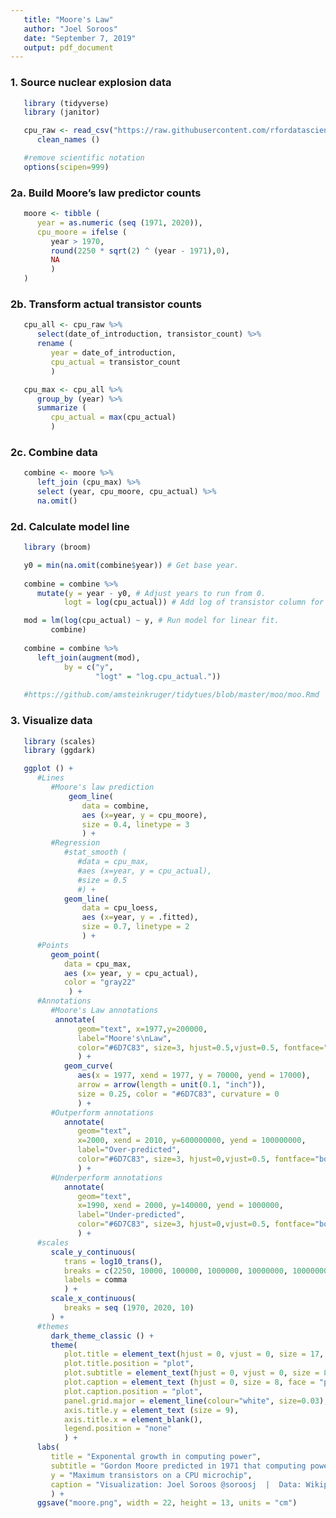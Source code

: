 ```yaml
---
   title: "Moore's Law"
   author: "Joel Soroos"
   date: "September 7, 2019"
   output: pdf_document
---
```



### 1. Source nuclear explosion data
```r

   library (tidyverse)
   library (janitor) 

   cpu_raw <- read_csv("https://raw.githubusercontent.com/rfordatascience/tidytuesday/master/data/2019/2019-09-03/cpu.csv") %>%
      clean_names ()

   #remove scientific notation 
   options(scipen=999)
```
   

### 2a.  Build Moore's law predictor counts
```r

   moore <- tibble (
      year = as.numeric (seq (1971, 2020)),
      cpu_moore = ifelse (
         year > 1970, 
         round(2250 * sqrt(2) ^ (year - 1971),0),
         NA
         )
   )
```


### 2b.  Transform actual transistor counts
```r

   cpu_all <- cpu_raw %>%
      select(date_of_introduction, transistor_count) %>%
      rename (
         year = date_of_introduction,
         cpu_actual = transistor_count
         )

   cpu_max <- cpu_all %>%
      group_by (year) %>%
      summarize (
         cpu_actual = max(cpu_actual)
         )
```


### 2c.  Combine data
```r
   
   combine <- moore %>%
      left_join (cpu_max) %>%
      select (year, cpu_moore, cpu_actual) %>%
      na.omit()

```

### 2d.  Calculate model line
```r

   library (broom)

   y0 = min(na.omit(combine$year)) # Get base year.
   
   combine = combine %>% 
      mutate(y = year - y0, # Adjust years to run from 0.
            logt = log(cpu_actual)) # Add log of transistor column for a quick join.

   mod = lm(log(cpu_actual) ~ y, # Run model for linear fit.
         combine)
   
   combine = combine %>% 
      left_join(augment(mod),
            by = c("y", 
                   "logt" = "log.cpu_actual.")) 
   
   #https://github.com/amsteinkruger/tidytues/blob/master/moo/moo.Rmd
```


### 3. Visualize data
```r

   library (scales)
   library (ggdark)

   ggplot () +
      #Lines
         #Moore's law prediction
             geom_line(
                data = combine,
                aes (x=year, y = cpu_moore),
                size = 0.4, linetype = 3
                ) + 
         #Regression
            #stat_smooth (
               #data = cpu_max,
               #aes (x=year, y = cpu_actual),
               #size = 0.5
               #) +
            geom_line(
                data = cpu_loess,
                aes (x=year, y = .fitted),
                size = 0.7, linetype = 2
                ) + 
      #Points
         geom_point(
            data = cpu_max,
            aes (x= year, y = cpu_actual),
            color = "gray22"
             ) +
      #Annotations
         #Moore's Law annotations
          annotate(
               geom="text", x=1977,y=200000,
               label="Moore's\nLaw", 
               color="#6D7C83", size=3, hjust=0.5,vjust=0.5, fontface="bold"
               ) +
            geom_curve(
               aes(x = 1977, xend = 1977, y = 70000, yend = 17000),
               arrow = arrow(length = unit(0.1, "inch")),
               size = 0.25, color = "#6D7C83", curvature = 0  
               ) +
         #Outperform annotations
            annotate(
               geom="text", 
               x=2000, xend = 2010, y=600000000, yend = 100000000,
               label="Over-predicted", 
               color="#6D7C83", size=3, hjust=0,vjust=0.5, fontface="bold", angle = 27
               ) +
         #Underperform annotations
            annotate(
               geom="text", 
               x=1990, xend = 2000, y=140000, yend = 1000000,
               label="Under-predicted", 
               color="#6D7C83", size=3, hjust=0,vjust=0.5, fontface="bold", angle = 27
               ) +
      #scales
         scale_y_continuous(
            trans = log10_trans(),
            breaks = c(2250, 10000, 100000, 1000000, 10000000, 100000000, 1000000000, 10000000000, 100000000000),
            labels = comma
            ) +
         scale_x_continuous(
            breaks = seq (1970, 2020, 10)
         ) +
      #themes
         dark_theme_classic () +
         theme(
            plot.title = element_text(hjust = 0, vjust = 0, size = 17, face = "bold", margin = margin (0,0,7,0)),
            plot.title.position = "plot",
            plot.subtitle = element_text(hjust = 0, vjust = 0, size = 8, face = "bold", margin = margin (0,0,30,0)),
            plot.caption = element_text (hjust = 0, size = 8, face = "plain", margin = margin (15,0,0,0), color="#6D7C83"),
            plot.caption.position = "plot",
            panel.grid.major = element_line(colour="white", size=0.03),
            axis.title.y = element_text (size = 9),
            axis.title.x = element_blank(),
            legend.position = "none"
            ) +
      labs(
         title = "Exponental growth in computing power",
         subtitle = "Gordon Moore predicted in 1971 that computing power would double approximately every 2 years (Moore's Law).  Over the next\n38 years proccessing strength has indeed grown at that rate.  Points signify microchip processor greater than predicted.",
         y = "Maximum transistors on a CPU microchip",
         caption = "Visualization: Joel Soroos @soroosj  |  Data: Wikipedia via R4DS Tidy Tuesday"
         ) +
      ggsave("moore.png", width = 22, height = 13, units = "cm")
```

